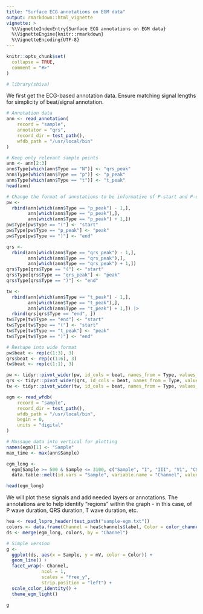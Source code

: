 ```yaml
---
title: "Surface ECG annotations on EGM data"
output: rmarkdown::html_vignette
vignette: >
  %\VignetteIndexEntry{Surface ECG annotations on EGM data}
  %\VignetteEngine{knitr::rmarkdown}
  %\VignetteEncoding{UTF-8}
---
```


```r
knitr::opts_chunk$set(
  collapse = TRUE,
  comment = "#>"
)
```

```r
# library(shiva)
```


We first get the ECG-based annotation data.
Ensure matching signal lengths for simplicity of beat/signal annotation.

```r
# Annotation data
ann <- read_annotation(
	record = "sample",
	annotator = "qrs",
	record_dir = test_path(),
	wfdb_path = "/usr/local/bin"
)

# Keep only relevant sample points
ann <- ann[2:3]
ann$Type[which(ann$Type == "N")] <- "qrs_peak"
ann$Type[which(ann$Type == "p")] <- "p_peak"
ann$Type[which(ann$Type == "t")] <- "t_peak"
head(ann)

# Change the format of annotations to be informative of P-start and P-end, etc
pw <-
  rbind(ann[which(ann$Type == "p_peak") - 1,],
        ann[which(ann$Type == "p_peak"),],
        ann[which(ann$Type == "p_peak") + 1,])
pw$Type[pw$Type == "("] <- "start"
pw$Type[pw$Type == "p_peak"] <- "peak"
pw$Type[pw$Type == ")"] <- "end"

qrs <-
  rbind(ann[which(ann$Type == "qrs_peak") - 1,],
        ann[which(ann$Type == "qrs_peak"),],
        ann[which(ann$Type == "qrs_peak") + 1,])
qrs$Type[qrs$Type == "("] <- "start"
qrs$Type[qrs$Type == "qrs_peak"] <- "peak"
qrs$Type[qrs$Type == ")"] <- "end"

tw <-
  rbind(ann[which(ann$Type == "t_peak") - 1,],
        ann[which(ann$Type == "t_peak"),],
        ann[which(ann$Type == "t_peak") + 1,]) |>
  rbind(qrs[qrs$Type == "end", ])
tw$Type[tw$Type == "end"] <- "start"
tw$Type[tw$Type == "("] <- "start"
tw$Type[tw$Type == "t_peak"] <- "peak"
tw$Type[tw$Type == ")"] <- "end"

# Reshape into wide format
pw$beat <- rep(c(1:3), 3)
qrs$beat <- rep(c(1:6), 3)
tw$beat <- rep(c(1:1), 3)

pw <- tidyr::pivot_wider(pw, id_cols = beat, names_from = Type, values_from = Sample)
qrs <- tidyr::pivot_wider(qrs, id_cols = beat, names_from = Type, values_from = Sample)
tw <- tidyr::pivot_wider(tw, id_cols = beat, names_from = Type, values_from = Sample)
```


```r
egm <- read_wfdb(
	record = "sample",
	record_dir = test_path(),
	wfdb_path = "/usr/local/bin",
	begin = 0,
	units = "digital"
)

# Massage data into vertical for plotting
names(egm)[1] <- "Sample"
max_time <- max(ann$Sample)

egm_long <-
  egm[Sample >= 500 & Sample <= 3100, c("Sample", "I", "III", "V1", "CS 1-2", "CS 3-4", "CS 7-8", "CS 9-10", "HIS D", "RV 1-2")] |>
  data.table::melt(id.vars = "Sample", variable.name = "Channel", value.name = "mV") 

head(egm_long)
```

We will plot these signals and add needed layers or annotations. The annotations are to help identify "regions" within the graph - in this case, of P wave duration, QRS duration, T wave duration, etc. 

```r
hea <- read_lspro_header(test_path("sample-egm.txt"))
colors <- data.frame(Channel = hea$channels$label, Color = color_channels(x = hea$channels$label, palette = "material"))
ds <- merge(egm_long, colors, by = "Channel") 

# Simple version
g <- 
  ggplot(ds, aes(x = Sample, y = mV, color = Color)) +
  geom_line() +
  facet_wrap(~ Channel,
             ncol = 1,
             scales = "free_y",
             strip.position = "left") +
  scale_color_identity() +
  theme_egm_light()

g
```

